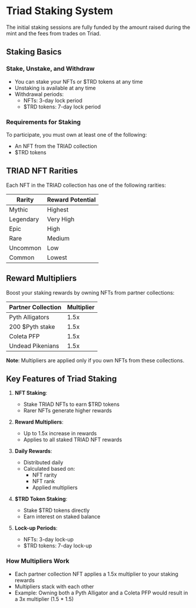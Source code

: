 

<HeroPattern />

# Triad Staking System

The initial staking sessions are fully funded by the amount raised during the mint and the fees from trades on Triad.

## Staking Basics

### Stake, Unstake, and Withdraw

- You can stake your NFTs or $TRD tokens at any time
- Unstaking is available at any time
- Withdrawal periods:
  - NFTs: 3-day lock period
  - $TRD tokens: 7-day lock period

### Requirements for Staking

To participate, you must own at least one of the following:

- An NFT from the TRIAD collection
- $TRD tokens

## TRIAD NFT Rarities

Each NFT in the TRIAD collection has one of the following rarities:

| Rarity    | Reward Potential |
| --------- | ---------------- |
| Mythic    | Highest          |
| Legendary | Very High        |
| Epic      | High             |
| Rare      | Medium           |
| Uncommon  | Low              |
| Common    | Lowest           |

## Reward Multipliers

Boost your staking rewards by owning NFTs from partner collections:

| Partner Collection | Multiplier |
| ------------------ | ---------- |
| Pyth Alligators    | 1.5x       |
| 200 $Pyth stake    | 1.5x       |
| Coleta PFP         | 1.5x       |
| Undead Pikenians   | 1.5x       |

**Note**: Multipliers are applied only if you own NFTs from these collections.

## Key Features of Triad Staking

1. **NFT Staking**:

   - Stake TRIAD NFTs to earn $TRD tokens
   - Rarer NFTs generate higher rewards

2. **Reward Multipliers**:

   - Up to 1.5x increase in rewards
   - Applies to all staked TRIAD NFT rewards

3. **Daily Rewards**:

   - Distributed daily
   - Calculated based on:
     - NFT rarity
     - NFT rank
     - Applied multipliers

4. **$TRD Token Staking**:

   - Stake $TRD tokens directly
   - Earn interest on staked balance

5. **Lock-up Periods**:
   - NFTs: 3-day lock-up
   - $TRD tokens: 7-day lock-up

### How Multipliers Work

- Each partner collection NFT applies a 1.5x multiplier to your staking rewards
- Multipliers stack with each other
- Example: Owning both a Pyth Alligator and a Coleta PFP would result in a 3x multiplier (1.5 \* 1.5)

